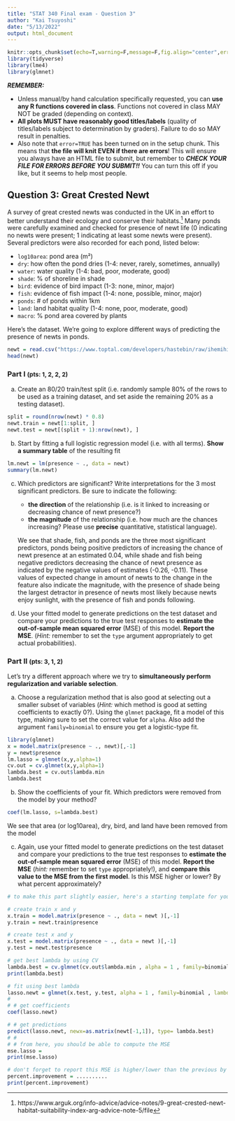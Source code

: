 ```yaml
---
title: "STAT 340 Final exam - Question 3"
author: "Kai Tsuyoshi"
date: "5/13/2022"
output: html_document
---
```


```r
knitr::opts_chunk$set(echo=T,warning=F,message=F,fig.align="center",error=T)
library(tidyverse)
library(lme4)
library(glmnet)
```



***REMEMBER:***


 - Unless manual/by hand calculation specifically requested, you can **use any R functions covered in class**. Functions not covered in class MAY NOT be graded (depending on context).
 - **All plots MUST have reasonably good titles/labels** (quality of titles/labels subject to determination by graders). Failure to do so MAY result in penalties.
 - Also note that `error=TRUE` has been turned on in the setup chunk. This means that **the file will knit EVEN if there are errors**! This will ensure you always have an HTML file to submit, but remember to ***CHECK YOUR FILE FOR ERRORS BEFORE YOU SUBMIT!!*** You can turn this off if you like, but it seems to help most people.



## Question 3: Great Crested Newt


A survey of great crested newts was conducted in the UK in an effort to better understand their ecology and conserve their habitats.^[https://www.arguk.org/info-advice/advice-notes/9-great-crested-newt-habitat-suitability-index-arg-advice-note-5/file] Many ponds were carefully examined and checked for presence of newt life (0 indicating no newts were present; 1 indicating at least some newts were present). Several predictors were also recorded for each pond, listed below:

 - `log10area`: pond area (m²)
 - `dry`: how often the pond dries (1-4: never, rarely, sometimes, annually)
 - `water`: water quality (1-4: bad, poor, moderate, good)
 - `shade`: % of shoreline in shade
 - `bird`: evidence of bird impact (1-3: none, minor, major)
 - `fish`: evidence of fish impact (1-4: none, possible, minor, major)
 - `ponds`: # of ponds within 1km
 - `land`: land habitat quality (1-4: none, poor, moderate, good)
 - `macro`: % pond area covered by plants

Here's the dataset. We're going to explore different ways of predicting the presence of newts in ponds.

```r
newt = read.csv("https://www.toptal.com/developers/hastebin/raw/ihemihizal")
head(newt)
```



### Part I <small>(pts: 1, 2, 2, 2)</small>


a. Create an 80/20 train/test split (i.e. randomly sample 80% of the rows to be used as a training dataset, and set aside the remaining 20% as a testing dataset). 


```r
split = round(nrow(newt) * 0.8)
newt.train = newt[1:split, ]
newt.test = newt[(split + 1):nrow(newt), ]
```


b. Start by fitting a full logistic regression model (i.e. with all terms). **Show a summary table** of the resulting fit

```r
lm.newt = lm(presence ~ ., data = newt)
summary(lm.newt)
```


c. Which predictors are significant? Write interpretations for the 3 most significant predictors. Be sure to indicate the following:
   - **the direction** of the relationship (i.e. is it linked to increasing or decreasing chance of newt presence?)
   - **the magnitude** of the relationship (i.e. how much are the chances increasing? Please use **precise** quantitative, statistical language). 
   
   We see that shade, fish, and ponds are the three most significant predictors, ponds being positive predictors of increasing the chance of newt presence at an estimated 0.04, while shade and fish being negative predictors decreasing the chance of newt presence as indicated by the negative values of estimates (-0.26, -0.11). These values of expected change in amount of newts to the change in the feature also indicate the magnitude, with the presence of shade being the largest detractor in presence of newts most likely because newts enjoy sunlight, with the presence of fish and ponds following. 

d. Use your fitted model to generate predictions on the test dataset and compare your predictions to the true test responses to **estimate the out-of-sample mean squared error** (MSE) of this model. **Report the MSE**. (*Hint:* remember to set the `type` argument appropriately to get actual probabilities).




### Part II <small>(pts: 3, 1, 2)</small>


Let's try a different approach where we try to **simultaneously perform regularization and variable selection**.

a. Choose a regularization method that is also good at selecting out a smaller subset of variables (*Hint:* which method is good at setting coefficients to exactly 0?). Using the `glmnet` package, fit a model of this type, making sure to set the correct value for `alpha`. Also add the argument `family=binomial` to ensure you get a logistic-type fit. 

```r
library(glmnet)
x = model.matrix(presence ~ ., newt)[,-1]
y = newt$presence
lm.lasso = glmnet(x,y,alpha=1)
cv.out = cv.glmnet(x,y,alpha=1)
lambda.best = cv.out$lambda.min
lambda.best
```

b. Show the coefficients of your fit. Which predictors were removed from the model by your method? 

```r
coef(lm.lasso, s=lambda.best)
```

We see that area (or log10area), dry, bird, and land have been removed from the model

c. Again, use your fitted model to generate predictions on the test dataset and compare your predictions to the true test responses to **estimate the out-of-sample mean squared error** (MSE) of this model. **Report the MSE** (*hint:* remember to set `type` appropriately!), and **compare this value to the MSE from the first model**. Is this MSE higher or lower? By what percent approximately?

```r
# to make this part slightly easier, here's a starting template for your analysis

# create train x and y
x.train = model.matrix(presence ~ ., data = newt )[,-1]
y.train = newt.train$presence

# create test x and y
x.test = model.matrix(presence ~ ., data = newt )[,-1]
y.test = newt.test$presence

# get best lambda by using CV
lambda.best = cv.glmnet(cv.out$lambda.min , alpha = 1 , family=binomial)$lambda.min
print(lambda.best)

# fit using best lambda
lasso.newt = glmnet(x.test, y.test, alpha = 1 , family=binomial , lambda=lambda.best )
# 
# # get coefficients
coef(lasso.newt)

# # get predictions
predict(lasso.newt, newx=as.matrix(newt[-1,1]), type= lambda.best)
# # 
# # from here, you should be able to compute the MSE
mse.lasso =
print(mse.lasso)

# don't forget to report this MSE is higher/lower than the previous by what percent
percent.improvement = ..........
print(percent.improvement)

```



